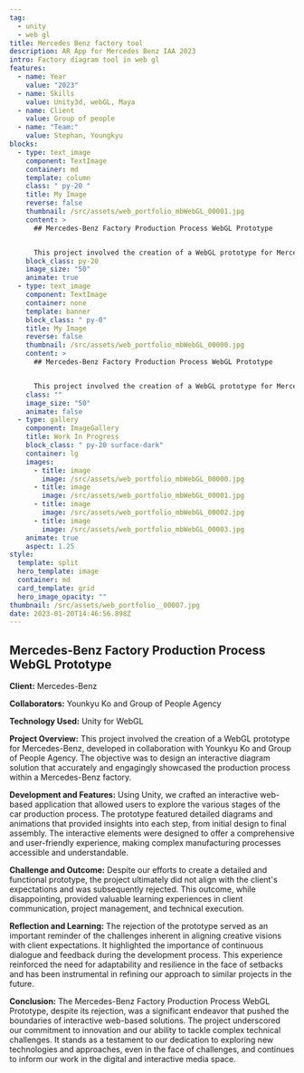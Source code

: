 ```yaml
---
tag:
  - unity
  - web gl
title: Mercedes Benz factory tool
description: AR App for Mercedes Benz IAA 2023 
intro: Factory diagram tool in web gl
features:
  - name: Year
    value: "2023"
  - name: Skills
    value: Unity3d, webGL, Maya
  - name: Client
    value: Group of people
  - name: "Team:"
    value: Stephan, Youngkyu
blocks:
  - type: text_image
    component: TextImage
    container: md
    template: column
    class: " py-20 "
    title: My Image
    reverse: false
    thumbnail: /src/assets/web_portfolio_mbWebGL_00001.jpg
    content: >
      ## Mercedes-Benz Factory Production Process WebGL Prototype


      This project involved the creation of a WebGL prototype for Mercedes-Benz, developed in collaboration with Younkyu Ko and Group of People Agency.
    block_class: py-20
    image_size: "50"
    animate: true
  - type: text_image
    component: TextImage
    container: none
    template: banner
    block_class: " py-0"
    title: My Image
    reverse: false
    thumbnail: /src/assets/web_portfolio_mbWebGL_00000.jpg
    content: >
      ## Mercedes-Benz Factory Production Process WebGL Prototype


      This project involved the creation of a WebGL prototype for Mercedes-Benz, developed in collaboration with Younkyu Ko and Group of People Agency.
    class: ""
    image_size: "50"
    animate: false
  - type: gallery
    component: ImageGallery
    title: Work In Progress
    block_class: " py-20 surface-dark"
    container: lg
    images:
      - title: image
        image: /src/assets/web_portfolio_mbWebGL_00000.jpg
      - title: image
        image: /src/assets/web_portfolio_mbWebGL_00001.jpg
      - title: image
        image: /src/assets/web_portfolio_mbWebGL_00002.jpg
      - title: image
        image: /src/assets/web_portfolio_mbWebGL_00003.jpg
    animate: true
    aspect: 1.25
style:
  template: split
  hero_template: image
  container: md
  card_template: grid
  hero_image_opacity: ""
thumbnail: /src/assets/web_portfolio__00007.jpg
date: 2023-01-20T14:46:56.898Z
---
```


## Mercedes-Benz Factory Production Process WebGL Prototype

**Client:** Mercedes-Benz

**Collaborators:** Younkyu Ko and Group of People Agency

**Technology Used:** Unity for WebGL

**Project Overview:**
This project involved the creation of a WebGL prototype for Mercedes-Benz, developed in collaboration with Younkyu Ko and Group of People Agency. The objective was to design an interactive diagram solution that accurately and engagingly showcased the production process within a Mercedes-Benz factory.

**Development and Features:**
Using Unity, we crafted an interactive web-based application that allowed users to explore the various stages of the car production process. The prototype featured detailed diagrams and animations that provided insights into each step, from initial design to final assembly. The interactive elements were designed to offer a comprehensive and user-friendly experience, making complex manufacturing processes accessible and understandable.

**Challenge and Outcome:**
Despite our efforts to create a detailed and functional prototype, the project ultimately did not align with the client's expectations and was subsequently rejected. This outcome, while disappointing, provided valuable learning experiences in client communication, project management, and technical execution.

**Reflection and Learning:**
The rejection of the prototype served as an important reminder of the challenges inherent in aligning creative visions with client expectations. It highlighted the importance of continuous dialogue and feedback during the development process. This experience reinforced the need for adaptability and resilience in the face of setbacks and has been instrumental in refining our approach to similar projects in the future.

**Conclusion:**
The Mercedes-Benz Factory Production Process WebGL Prototype, despite its rejection, was a significant endeavor that pushed the boundaries of interactive web-based solutions. The project underscored our commitment to innovation and our ability to tackle complex technical challenges. It stands as a testament to our dedication to exploring new technologies and approaches, even in the face of challenges, and continues to inform our work in the digital and interactive media space.
